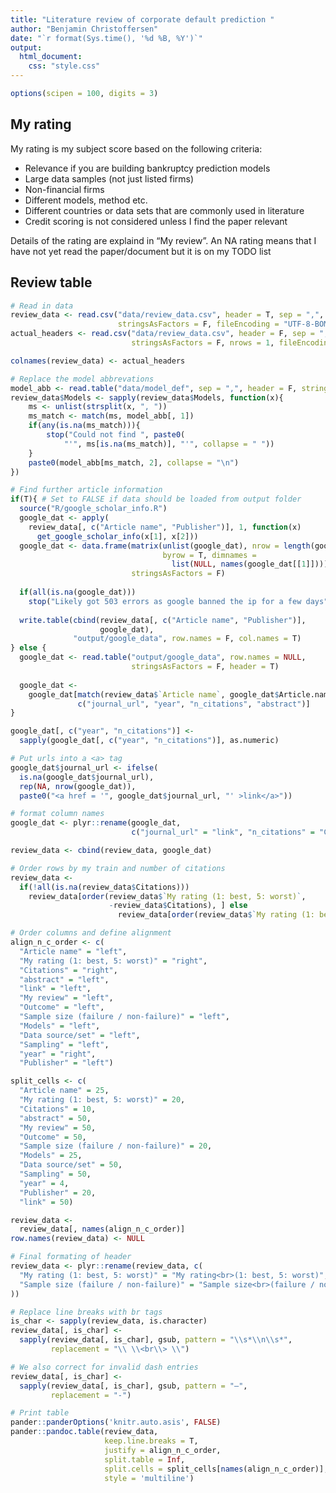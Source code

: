 ```yaml
---
title: "Literature review of corporate default prediction "
author: "Benjamin Christoffersen"
date: "`r format(Sys.time(), '%d %B, %Y')`"
output: 
  html_document:
    css: "style.css"
---
```


```r
options(scipen = 100, digits = 3)
```

## My rating
My rating is my subject score based on the following criteria:

* Relevance if you are building bankruptcy prediction models
* Large data samples (not just listed firms)
* Non-financial firms
* Different models, method etc. 
* Different countries or data sets that are commonly used in literature
* Credit scoring is not considered unless I find the paper relevant

Details of the rating are explaind in "My review". An NA rating means that I have not yet read the paper/document but it is on my TODO list

## Review table

```r
# Read in data
review_data <- read.csv("data/review_data.csv", header = T, sep = ",", quote = '"', 
                        stringsAsFactors = F, fileEncoding = "UTF-8-BOM")
actual_headers <- read.csv("data/review_data.csv", header = F, sep = ",", quote = '"', 
                           stringsAsFactors = F, nrows = 1, fileEncoding = "UTF-8-BOM")

colnames(review_data) <- actual_headers

# Replace the model abbrevations 
model_abb <- read.table("data/model_def", sep = ",", header = F, stringsAsFactors = F)
review_data$Models <- sapply(review_data$Models, function(x){
    ms <- unlist(strsplit(x, ", "))
    ms_match <- match(ms, model_abb[, 1])
    if(any(is.na(ms_match))){
        stop("Could not find ", paste0(
            "'", ms[is.na(ms_match)], "'", collapse = " "))
    }
    paste0(model_abb[ms_match, 2], collapse = "\n")
})

# Find further article information
if(T){ # Set to FALSE if data should be loaded from output folder
  source("R/google_scholar_info.R")
  google_dat <- apply(
    review_data[, c("Article name", "Publisher")], 1, function(x)
      get_google_scholar_info(x[1], x[2]))
  google_dat <- data.frame(matrix(unlist(google_dat), nrow = length(google_dat), 
                                  byrow = T, dimnames = 
                                    list(NULL, names(google_dat[[1]]))), 
                           stringsAsFactors = F)
  
  if(all(is.na(google_dat)))
    stop("Likely got 503 errors as google banned the ip for a few days")
  
  write.table(cbind(review_data[, c("Article name", "Publisher")],
                    google_dat), 
              "output/google_data", row.names = F, col.names = T)
} else {
  google_dat <- read.table("output/google_data", row.names = NULL, 
                           stringsAsFactors = F, header = T)
  
  google_dat <- 
    google_dat[match(review_data$`Article name`, google_dat$Article.name), 
               c("journal_url", "year", "n_citations", "abstract")]
}

google_dat[, c("year", "n_citations")] <- 
  sapply(google_dat[, c("year", "n_citations")], as.numeric)

# Put urls into a <a> tag
google_dat$journal_url <- ifelse(
  is.na(google_dat$journal_url), 
  rep(NA, nrow(google_dat)), 
  paste0("<a href = '", google_dat$journal_url, "' >link</a>"))

# format column names
google_dat <- plyr::rename(google_dat, 
                           c("journal_url" = "link", "n_citations" = "Citations"))

review_data <- cbind(review_data, google_dat)

# Order rows by my train and number of citations
review_data <- 
  if(!all(is.na(review_data$Citations)))
    review_data[order(review_data$`My rating (1: best, 5: worst)`, 
                      -review_data$Citations), ] else
                        review_data[order(review_data$`My rating (1: best, 5: worst)`), ]

# Order columns and define alignment
align_n_c_order <- c(
  "Article name" = "left", 
  "My rating (1: best, 5: worst)" = "right", 
  "Citations" = "right", 
  "abstract" = "left",
  "link" = "left",
  "My review" = "left", 
  "Outcome" = "left", 
  "Sample size (failure / non-failure)" = "left",
  "Models" = "left", 
  "Data source/set" = "left", 
  "Sampling" = "left",
  "year" = "right", 
  "Publisher" = "left")

split_cells <- c(
  "Article name" = 25, 
  "My rating (1: best, 5: worst)" = 20, 
  "Citations" = 10, 
  "abstract" = 50,
  "My review" = 50, 
  "Outcome" = 50, 
  "Sample size (failure / non-failure)" = 20,
  "Models" = 25, 
  "Data source/set" = 50, 
  "Sampling" = 50,
  "year" = 4, 
  "Publisher" = 20,
  "link" = 50)

review_data <- 
  review_data[, names(align_n_c_order)]
row.names(review_data) <- NULL

# Final formating of header 
review_data <- plyr::rename(review_data, c(
  "My rating (1: best, 5: worst)" = "My rating<br>(1: best, 5: worst)",
  "Sample size (failure / non-failure)" = "Sample size<br>(failure / non-failure)"
))

# Replace line breaks with br tags
is_char <- sapply(review_data, is.character)
review_data[, is_char] <- 
  sapply(review_data[, is_char], gsub, pattern = "\\s*\\n\\s*",
         replacement = "\\ \\<br\\> \\")

# We also correct for invalid dash entries
review_data[, is_char] <- 
  sapply(review_data[, is_char], gsub, pattern = "–",
         replacement = "-")

# Print table
pander::panderOptions('knitr.auto.asis', FALSE)
pander::pandoc.table(review_data,
                     keep.line.breaks = T, 
                     justify = align_n_c_order, 
                     split.table = Inf,
                     split.cells = split_cells[names(align_n_c_order)],
                     style = 'multiline')
```

<script type="text/javascript">
$(document).ready(function(){
  $("#review-table > table > colgroup > col:nth-child(5)").attr("width", "1%");
});
</script>